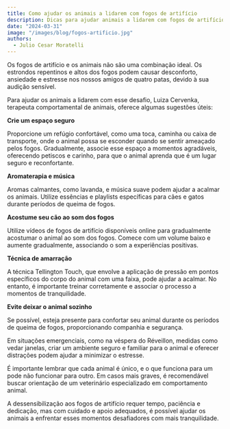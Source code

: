 ```yaml
---
title: Como ajudar os animais a lidarem com fogos de artifício
description: Dicas para ajudar animais a lidarem com fogos de artifício: crie espaços seguros, use aromaterapia, acostume-os aos sons e evite deixá-los sozinhos.
date: "2024-03-31"
image: "/images/blog/fogos-artificio.jpg"
authors:
  - Julio Cesar Moratelli
---
```


Os fogos de artifício e os animais não são uma combinação ideal. Os estrondos repentinos e altos dos fogos podem causar desconforto, ansiedade e estresse nos nossos amigos de quatro patas, devido à sua audição sensível.

Para ajudar os animais a lidarem com esse desafio, Luiza Cervenka, terapeuta comportamental de animais, oferece algumas sugestões úteis:

**Crie um espaço seguro**

Proporcione um refúgio confortável, como uma toca, caminha ou caixa de transporte, onde o animal possa se esconder quando se sentir ameaçado pelos fogos. Gradualmente, associe esse espaço a momentos agradáveis, oferecendo petiscos e carinho, para que o animal aprenda que é um lugar seguro e reconfortante.

**Aromaterapia e música**

Aromas calmantes, como lavanda, e música suave podem ajudar a acalmar os animais. Utilize essências e playlists específicas para cães e gatos durante períodos de queima de fogos.

**Acostume seu cão ao som dos fogos**

Utilize vídeos de fogos de artifício disponíveis online para gradualmente acostumar o animal ao som dos fogos. Comece com um volume baixo e aumente gradualmente, associando o som a experiências positivas.
 
**Técnica de amarração**

A técnica Tellington Touch, que envolve a aplicação de pressão em pontos específicos do corpo do animal com uma faixa, pode ajudar a acalmar. No entanto, é importante treinar corretamente e associar o processo a momentos de tranquilidade.
 
**Evite deixar o animal sozinho**

Se possível, esteja presente para confortar seu animal durante os períodos de queima de fogos, proporcionando companhia e segurança.

Em situações emergenciais, como na véspera do Réveillon, medidas como vedar janelas, criar um ambiente seguro e familiar para o animal e oferecer distrações podem ajudar a minimizar o estresse.

É importante lembrar que cada animal é único, e o que funciona para um pode não funcionar para outro. Em casos mais graves, é recomendável buscar orientação de um veterinário especializado em comportamento animal.

A dessensibilização aos fogos de artifício requer tempo, paciência e dedicação, mas com cuidado e apoio adequados, é possível ajudar os animais a enfrentar esses momentos desafiadores com mais tranquilidade.
